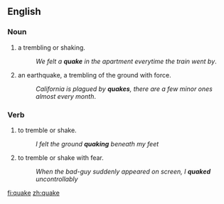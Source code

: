 ==English==

===Noun===
{{en-noun-reg}}

# a trembling or shaking.
#:''We felt a '''quake''' in the apartment everytime the train went by''.
# an earthquake, a trembling of the ground with force.
#:''California is plagued by '''quakes''', there are a few minor ones almost every month''.

===Verb===
{{en-infl-reg-other-e|quak|e}}

# to tremble or shake.
#:''I felt the ground '''quaking''' beneath my feet''
# to tremble or shake with fear.
#:''When the bad-guy suddenly appeared on screen, I '''quaked''' uncontrollably''

[[fi:quake]]
[[zh:quake]]